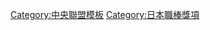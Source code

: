{{Navbox
|bodyclass=hlist

|name = 中央聯盟最多安打
|title = [[中央聯盟]]最多安打
|basestyle = background-color:#8b8
|state = <includeonly>collapsed</includeonly>
|group1 = 1950年代
|list1 = 
*50 [[藤村富美男]]
*51 [[後藤次男]]
*52 [[与那嶺要]]
*53 [[川上哲治]]
*54 [[与那嶺要]]
*55 [[川上哲治]], [[吉田義男]]
*56 [[川上哲治]]
*57 [[与那嶺要]]
*58 [[長嶋茂雄]]
*59 [[長嶋茂雄]]
|group2 = 1960年代
|list2 = 
*60 [[長嶋茂雄]]
*61 [[長嶋茂雄]]
*62 [[長嶋茂雄]]
*63 [[長嶋茂雄]]
*64 [[桑田武]]
*65 [[近藤和彦]]
*66 [[長嶋茂雄]]
*67 [[藤田平]]
*68 [[長嶋茂雄]]
*69 [[王貞治]], [[長嶋茂雄]]
|group3 = 1970年代
|list3 = 
*70 [[王貞治]]
*71 [[長嶋茂雄]]
*72 [[衣笠祥雄]]
*73 [[王貞治]]
*74 [[松原誠]]
*75 [[井上弘昭]]
*76 [[張本勲]]
*77 [[若松勉]]
*78 [[松原誠]]
*79 [[大島康德]]
|group4 = 1980年代
|list4 = 
*80 [[高橋慶彦]]
*81 [[ジム・ライトル|J.ライトル]]
*82 [[田尾安志]]
*83 [[田尾安志]]
*84 [[田尾安志]], [[谷澤健一]]
*85 [[ランディ・バース|R.バース]]
*86 [[ランディ・バース|R.バース]]
*87 [[カルロス・ポンセ|C.ポンセ]]
*88 [[ジム・パチョレック|J.パチョレック]]
*89 [[ウォーレン・クロマティ|W.クロマティ]]
|group5 = 1990年代
|list5 = 
*90 [[ジム・パチョレック|J.パチョレック]]
*91 [[野村謙二郎]]
*92 [[ジム・パチョレック|J.パチョレック]]
*93 [[古田敦也]], [[和田豐]]
*94 [[野村謙二郎]]
*95 [[野村謙二郎]]
*96 [[アロンゾ・パウエル|A.パウエル]]
*97 [[ルイス・ロペス (1964年生の内野手)|L.ロペス]]
*98 [[石井琢朗]]
*99 [[羅伯特·羅斯|R.羅斯]]
|group6 = 2000年代
|list6 = 
*00 [[羅伯特·羅斯|R.羅斯]]
*01 [[石井琢朗]]
*02 [[清水崇行|清水隆行]]
*03 [[亞力克斯·拉米瑞茲|拉米瑞茲]]
*04 [[嶋重宣]]
*05 [[青木宣親]]
*06 [[青木宣親]]
*07 [[亞力克斯·拉米瑞茲|拉米瑞茲]]
*08 [[内川聖一]]
*09 [[亞力克斯·拉米瑞茲|拉米瑞茲]]
|group7 = 2010年代
|list7 = 
*10 [[マット・マートン|M.マートン]]
*11 [[マット・マートン|M.マートン]]
*12 [[坂本勇人]], [[長野久義]]
*13 [[マット・マートン|M.マートン]]
*14 [[山田哲人]]
*15 [[川端慎吾]]
*16 [[菊池涼介]]
*17 [[荷西·羅培茲|J.羅培茲]], [[丸佳浩]]
*18 [[達揚·維西耶多|D.維西耶多]]
*19 [[大島洋平]]
|group8 = 2020年代
|list8 = 
*20 [[大島洋平]]
*21 [[近本光司]]
|below = 1994年建立獎項
}}
<noinclude>
[[Category:中央聯盟模板]]
[[Category:日本職棒獎項]]
</noinclude>